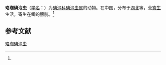 {{Speciesbox
| name = 珞珈碘泡虫
| status = 
| status_system = 
| image = 
| genus = Myxobolus
| species = lokiaensis
| authority = (Chen, 1998)<ref name='id9520'>{{cite web| url =http://www.bioinfo.cn/db05/BjdwSpecies.php?action=view&id=9520| title =珞珈碘泡虫| work =《中国动物物种编目数据库》| publisher =中国科学院微生物研究所| author =中国科学院动物研究所| accessdate =2009-04-16| deadurl =yes| archiveurl =https://web.archive.org/web/20160305025721/http://www.bioinfo.cn/db05/BjdwSpecies.php?action=view&id=9520| archivedate =2016-03-05}}</ref>
}}

'''珞珈碘泡虫'''（[[学名|学名]]：{{lang|la|''Myxobolus lokiaensis''}}）为[[碘泡科|碘泡科]][[碘泡虫属|碘泡虫属]]的动物。在中国，分布于[[湖北|湖北]]等，营[[寄生|寄生]]生活，寄生在鲫的膀胱。<ref name='id9520'/>

== 参考文献 ==
{{reflist}}

{{Wikispecies|Myxobolus lokiaensis}}

[[Category:碘泡虫属|珞珈碘泡虫]]


{{Cnidarian-stub}}